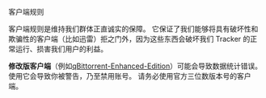 <Heading1 id="content">客户端规则</Heading1>

客户端规则是维持我们群体正直诚实的保障。 它保证了我们能够将具有破坏性和欺骗性的客户端（比如迅雷）拒之门外，因为这些东西会破坏我们 Tracker 的正常运行、损害我们用户的利益。

**修改版客户端**（例如[qBittorrent-Enhanced-Edition](https://github.com/c0re100/qBittorrent-Enhanced-Edition)）可能会导致数据统计错误。 使用它会导致你被警告，乃至禁用账号。 请务必使用官方三位数版本号的客户端。

<TableClientWhitelist />
